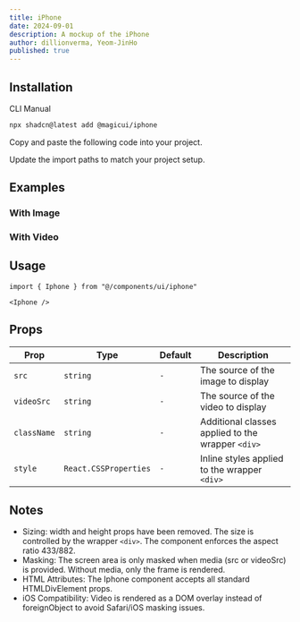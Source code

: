 ```yaml
---
title: iPhone
date: 2024-09-01
description: A mockup of the iPhone
author: dillionverma, Yeom-JinHo
published: true
---
```


<ComponentPreview name="iphone-demo" />

## Installation

<Tabs defaultValue="cli">

<TabsList>
  <TabsTrigger value="cli">CLI</TabsTrigger>
  <TabsTrigger value="manual">Manual</TabsTrigger>
</TabsList>
<TabsContent value="cli">

```bash
npx shadcn@latest add @magicui/iphone
```

</TabsContent>

<TabsContent value="manual">

<Steps>

<Step>Copy and paste the following code into your project.</Step>

<ComponentSource name="iphone" />

<Step>Update the import paths to match your project setup.</Step>

</Steps>

</TabsContent>

</Tabs>

## Examples

### With Image

<ComponentPreview name="iphone-demo-2" />

### With Video

<ComponentPreview name="iphone-demo-3" />

## Usage

```tsx showLineNumbers
import { Iphone } from "@/components/ui/iphone"
```

```tsx showLineNumbers
<Iphone />
```

## Props

| Prop        | Type                  | Default | Description                                       |
| ----------- | --------------------- | ------- | ------------------------------------------------- |
| `src`       | `string`              | `-`     | The source of the image to display                |
| `videoSrc`  | `string`              | `-`     | The source of the video to display                |
| `className` | `string`              | `-`     | Additional classes applied to the wrapper `<div>` |
| `style`     | `React.CSSProperties` | `-`     | Inline styles applied to the wrapper `<div>`      |

## Notes

- Sizing: width and height props have been removed. The size is controlled by the wrapper `<div>`. The component enforces the aspect ratio 433/882.
- Masking: The screen area is only masked when media (src or videoSrc) is provided. Without media, only the frame is rendered.
- HTML Attributes: The Iphone component accepts all standard HTMLDivElement props.
- iOS Compatibility: Video is rendered as a DOM overlay instead of foreignObject to avoid Safari/iOS masking issues.
